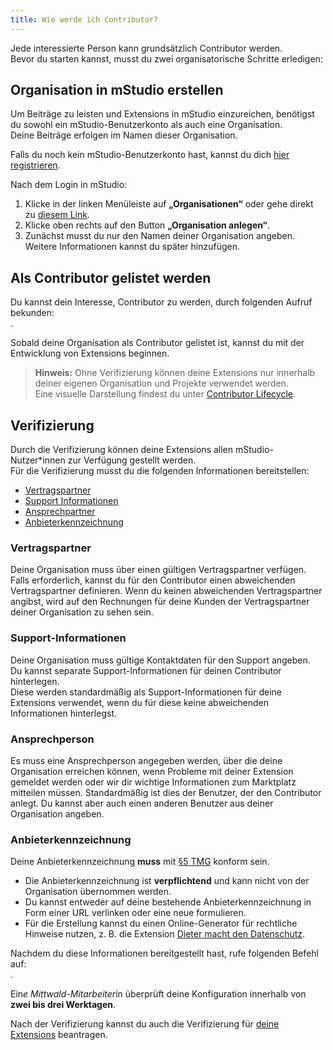 ```yaml
---
title: Wie werde ich Contributor?
---
```



Jede interessierte Person kann grundsätzlich Contributor werden.  
Bevor du starten kannst, musst du zwei organisatorische Schritte erledigen:

## Organisation in mStudio erstellen

Um Beiträge zu leisten und Extensions in mStudio einzureichen, benötigst du sowohl ein mStudio-Benutzerkonto als auch eine Organisation.  
Deine Beiträge erfolgen im Namen dieser Organisation.  

Falls du noch kein mStudio-Benutzerkonto hast, kannst du dich [hier registrieren](https://studio.mittwald.de).

Nach dem Login in mStudio:  
1. Klicke in der linken Menüleiste auf **„Organisationen“** oder gehe direkt zu [diesem Link](https://studio.mittwald.de/app/organizations).  
2. Klicke oben rechts auf den Button **„Organisation anlegen“**.  
3. Zunächst musst du nur den Namen deiner Organisation angeben. Weitere Informationen kannst du später hinzufügen.

## Als Contributor gelistet werden

Du kannst dein Interesse, Contributor zu werden, durch folgenden Aufruf bekunden:  
<OperationLink operation="contributor-express-interest-to-contribute" />.

Sobald deine Organisation als Contributor gelistet ist, kannst du mit der Entwicklung von Extensions beginnen.

> **Hinweis:** Ohne Verifizierung können deine Extensions nur innerhalb deiner eigenen Organisation und Projekte verwendet werden.  
> Eine visuelle Darstellung findest du unter [Contributor Lifecycle](../30-overview/3-contributor.mdx#contributor-lifecycle).

## Verifizierung

Durch die Verifizierung können deine Extensions allen mStudio-Nutzer*innen zur Verfügung gestellt werden.  
Für die Verifizierung musst du die folgenden Informationen bereitstellen:

- [Vertragspartner](#vertragspartner)
- [Support Informationen](#support-information)
- [Ansprechpartner](#ansprechperson)
- [Anbieterkennzeichnung](#anbieterkennzeichnung)


### Vertragspartner

Deine Organisation muss über einen gültigen Vertragspartner verfügen.  
Falls erforderlich, kannst du für den Contributor einen abweichenden Vertragspartner definieren. Wenn du keinen abweichenden Vertragspartner angibst, wird auf den Rechnungen für deine Kunden der Vertragspartner deiner Organisation zu sehen sein.

### Support-Informationen

Deine Organisation muss gültige Kontaktdaten für den Support angeben.  
Du kannst separate Support-Informationen für deinen Contributor hinterlegen.  
Diese werden standardmäßig als Support-Informationen für deine Extensions verwendet, wenn du für diese keine abweichenden Informationen hinterlegst.

### Ansprechperson

Es muss eine Ansprechperson angegeben werden, über die deine Organisation erreichen können, wenn Probleme mit deiner Extension gemeldet werden oder wir dir wichtige Informationen zum Marktplatz mitteilen müssen.
Standardmäßig ist dies der Benutzer, der den Contributor anlegt. Du kannst aber auch einen anderen Benutzer aus deiner Organisation angeben.

### Anbieterkennzeichnung

Deine Anbieterkennzeichnung **muss** mit [§5 TMG](https://www.telemediengesetz.de/%C2%A7-5-tmg-allgemeine-informationspflichten/) konform sein.  

- Die Anbieterkennzeichnung ist **verpflichtend** und kann nicht von der Organisation übernommen werden.  
- Du kannst entweder auf deine bestehende Anbieterkennzeichnung in Form einer URL verlinken oder eine neue formulieren.
- Für die Erstellung kannst du einen Online-Generator für rechtliche Hinweise nutzen, z. B. die Extension [Dieter macht den Datenschutz](https://mstudio.mittwald.de/app/marketplace/marketplace/62cfdf0b-9e64-4d48-ae3d-dfa3ba433df4).

Nachdem du diese Informationen bereitgestellt hast, rufe folgenden Befehl auf:  
<OperationLink operation="contributor-request-verifcation" />.  

Ein*e Mittwald-Mitarbeiter*in überprüft deine Konfiguration innerhalb von **zwei bis drei Werktagen**.

Nach der Verifizierung kannst du auch die Verifizierung für [deine Extensions](./2-manage-extensions.mdx#verify-extension) beantragen.
